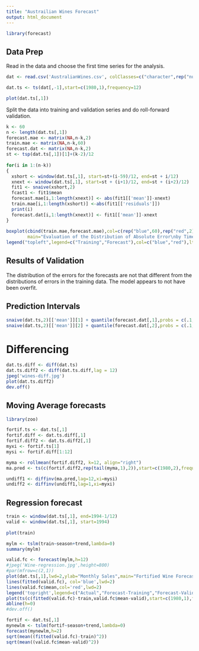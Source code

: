 ```yaml
---
title: "Austrailian Wines Forecast"
output: html_document
---
```


```r
library(forecast)
```


## Data Prep
Read in the data and choose the first time series for the analysis.

```r
dat <- read.csv('AustralianWines.csv', colClasses=c("character",rep("numeric",6)),na.strings="*")

dat.ts <- ts(dat[,-1],start=c(1980,1),frequency=12)

plot(dat.ts[,1])

```

Split the data into training and validation series and do roll-forward validation.
```r
k <- 60 
n <- length(dat.ts[,1])
forecast.mae <- matrix(NA,n-k,2)
train.mae <- matrix(NA,n-k,60)
forecast.dat <- matrix(NA,n-k,2)
st <- tsp(dat.ts[,1])[1]+(k-2)/12
 
for(i in 1:(n-k))
{
  xshort <- window(dat.ts[,1], start=st+(i-59)/12, end=st + i/12)
  xnext <- window(dat.ts[,1], start=st + (i+1)/12, end=st + (i+2)/12)
  fit1 <- snaive(xshort,2)
  fcast1 <- fit1$mean
  forecast.mae[i,1:length(xnext)] <- abs(fit1[['mean']]-xnext)
  train.mae[i,1:length(xshort)] <-abs(fit1[['residuals']])
  print(i)
  forecast.dat[i,1:length(xnext)] <- fit1[['mean']]-xnext
}
 
boxplot(cbind(train.mae,forecast.mae),col=c(rep("blue",60),rep("red",2)),
        main="Evaluation of the Distribution of Absolute Error\nby Time Period", xlab="Time Stamp", ylab="Absolute Error")
legend("topleft",legend=c("Training","Forecast"),col=c("blue","red"),lty=1,lwd=10)
```

## Results of Validation
The distribution of the errors for the forecasts are not that different from the distributions of errors in the training data. The model appears to not have been overfit.

## Prediction Intervals
```r
snaive(dat.ts,2)[['mean']][1] + quantile(forecast.dat[,1],probs = c(.1,.9),na.rm=T)
snaive(dat.ts,2)[['mean']][2] + quantile(forecast.dat[,2],probs = c(.1,.9),na.rm=T)
```

# Differencing
```r
dat.ts.diff <- diff(dat.ts)
dat.ts.diff2 <- diff(dat.ts.diff,lag = 12)
jpeg('wines-diff.jpg')
plot(dat.ts.diff2)
dev.off()
```

## Moving Average forecasts
```r
library(zoo)

fortif.ts <- dat.ts[,1] 
fortif.diff <- dat.ts.diff[,1] 
fortif.diff2 <- dat.ts.diff2[,1] 
myxi <- fortif.ts[1] 
mysi <- fortif.diff[1:12]

myma <- rollmean(fortif.diff2, k=12, align="right") 
ma.pred <- ts(c(fortif.diff2,rep(tail(myma,1),2)),start=c(1980,2),frequency=12)

undiff1 <- diffinv(ma.pred,lag=12,xi=mysi) 
undiff2 <- diffinv(undiff1,lag=1,xi=myxi)
```

## Regression forecast
```r
train <- window(dat.ts[,1], end=1994-1/12)
valid <- window(dat.ts[,1], start=1994)
  
plot(train)

mylm <- tslm(train~season+trend,lambda=0)
summary(mylm)

valid.fc <- forecast(mylm,h=12)
#jpeg('Wine-regression.jpg',height=800)
#par(mfrow=c(2,1))
plot(dat.ts[,1],lwd=2,ylab="Monthly Sales",main="Fortified Wine Forecast")
lines(fitted(valid.fc), col='blue',lwd=2)
lines(valid.fc$mean,col='red',lwd=2)
legend('topright',legend=c("Actual","Forecast-Training","Forecast-Validation"),col=c("black","blue","red"),lwd=2)
plot(ts(c(fitted(valid.fc)-train,valid.fc$mean-valid),start=c(1980,1),frequency=12),ylab="Residuals")
abline(h=0)
#dev.off()

fortif <- dat.ts[,1]
mynewlm <- tslm(fortif~season+trend,lambda=0)
forecast(mynewlm,h=2)
sqrt(mean((fitted(valid.fc)-train)^2))
sqrt(mean((valid.fc$mean-valid)^2))
```



